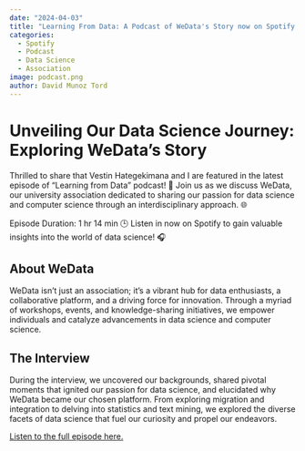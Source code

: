 ```yaml
---
date: "2024-04-03"
title: "Learning From Data: A Podcast of WeData's Story now on Spotify 🎧"
categories:
  - Spotify
  - Podcast
  - Data Science
  - Association
image: podcast.png
author: David Munoz Tord
---
```




# Unveiling Our Data Science Journey: Exploring WeData's Story

Thrilled to share that Vestin Hategekimana and I are featured in the latest episode of "Learning from Data" podcast! 🚀 Join us as we discuss WeData, our university association dedicated to sharing our passion for data science and computer science through an interdisciplinary approach. 🌐

Episode Duration: 1 hr 14 min 🕒
Listen in now on Spotify to gain valuable insights into the world of data science! 🎧 

## About WeData

WeData isn't just an association; it's a vibrant hub for data enthusiasts, a collaborative platform, and a driving force for innovation. Through a myriad of workshops, events, and knowledge-sharing initiatives, we empower individuals and catalyze advancements in data science and computer science.

## The Interview

During the interview, we uncovered our backgrounds, shared pivotal moments that ignited our passion for data science, and elucidated why WeData became our chosen platform. From exploring migration and integration to delving into statistics and text mining, we explored the diverse facets of data science that fuel our curiosity and propel our endeavors.

[Listen to the full episode here.](https://open.spotify.com/episode/0YEwGkNdPBNnymTA4yKca8)
